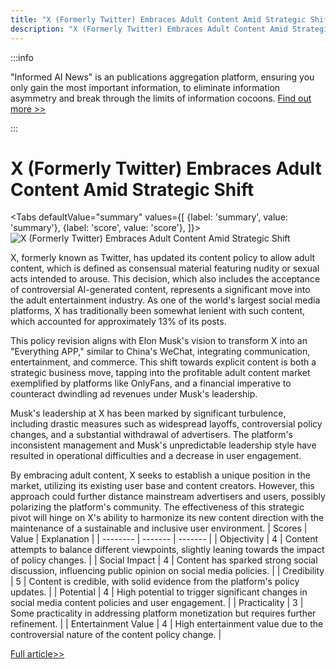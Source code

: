 ```yaml
---
title: "X (Formerly Twitter) Embraces Adult Content Amid Strategic Shift"
description: "X (Formerly Twitter) Embraces Adult Content Amid Strategic Shift"
---
```



:::info

"Informed AI News" is an publications aggregation platform, ensuring you only gain the most important information, to eliminate information asymmetry and break through the limits of information cocoons.  [Find out more >>](/)

:::

# X (Formerly Twitter) Embraces Adult Content Amid Strategic Shift


<Tabs
	defaultValue="summary"
	values={[
	{label: 'summary', value: 'summary'},
	{label: 'score', value: 'score'},
]}>
<TabItem value="summary">
<img
  src="https://image.informedainews.com/2024/06/Eco-SlX-1717829410-4.jpg"
  alt="X (Formerly Twitter) Embraces Adult Content Amid Strategic Shift"
/>



X, formerly known as Twitter, has updated its content policy to allow adult content, which is defined as consensual material featuring nudity or sexual acts intended to arouse. This decision, which also includes the acceptance of controversial AI-generated content, represents a significant move into the adult entertainment industry. As one of the world's largest social media platforms, X has traditionally been somewhat lenient with such content, which accounted for approximately 13% of its posts.

This policy revision aligns with Elon Musk's vision to transform X into an "Everything APP," similar to China's WeChat, integrating communication, entertainment, and commerce. This shift towards explicit content is both a strategic business move, tapping into the profitable adult content market exemplified by platforms like OnlyFans, and a financial imperative to counteract dwindling ad revenues under Musk's leadership.

Musk's leadership at X has been marked by significant turbulence, including drastic measures such as widespread layoffs, controversial policy changes, and a substantial withdrawal of advertisers. The platform's inconsistent management and Musk's unpredictable leadership style have resulted in operational difficulties and a decrease in user engagement.

By embracing adult content, X seeks to establish a unique position in the market, utilizing its existing user base and content creators. However, this approach could further distance mainstream advertisers and users, possibly polarizing the platform's community. The effectiveness of this strategic pivot will hinge on X's ability to harmonize its new content direction with the maintenance of a sustainable and inclusive user environment.
</TabItem>
<TabItem value="score">
	| Scores     | Value   | Explanation |
	| -------- | ------- | ------- |
	| Objectivity  | 4    | Content attempts to balance different viewpoints, slightly leaning towards the impact of policy changes.    |
	| Social Impact | 4     | Content has sparked strong social discussion, influencing public opinion on social media policies.    |
	| Credibility    | 5    | Content is credible, with solid evidence from the platform's policy updates.    |
	| Potential    | 4    | High potential to trigger significant changes in social media content policies and user engagement.    |
	| Practicality    | 3    | Some practicality in addressing platform monetization but requires further refinement.    |
	| Entertainment Value    | 4    | High entertainment value due to the controversial nature of the content policy change.    |
</TabItem>
</Tabs>

[Full article>>](https://www.cnbeta.com.tw/articles/tech/1434007.htm)
